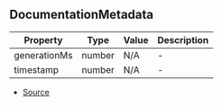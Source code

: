 ## DocumentationMetadata


| Property | Type | Value | Description |
| ----------- | ----------- | ----------- | ----------- |
| generationMs | number | N/A | - |
| timestamp | number | N/A | - |


- [Source](https://github.com/neplextech/typedoc-nextra/blob/8fffbbb/src/index.ts#L33)